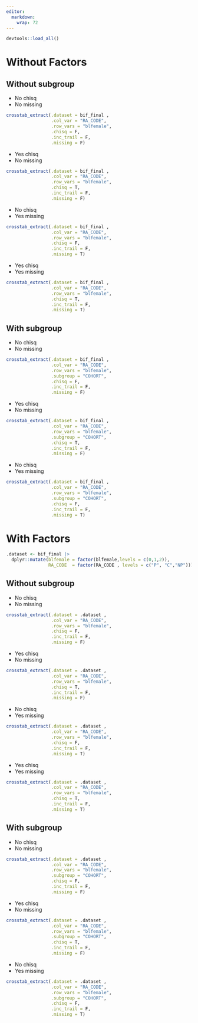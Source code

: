 ```yaml
---
editor: 
  markdown: 
    wrap: 72
---
```


```r
devtools::load_all()
```

# Without Factors

## Without subgroup

-   No chisq
-   No missing

```r
crosstab_extract(.dataset = bif_final ,
                 .col_var = "RA_CODE",
                 .row_vars = "blfemale",
                 .chisq = F,
                 .inc_trail = F,
                 .missing = F)
```

-   Yes chisq
-   No missing

```r
crosstab_extract(.dataset = bif_final ,
                 .col_var = "RA_CODE",
                 .row_vars = "blfemale",
                 .chisq = T,
                 .inc_trail = F,
                 .missing = F)
```

-   No chisq
-   Yes missing

```r
crosstab_extract(.dataset = bif_final ,
                 .col_var = "RA_CODE",
                 .row_vars = "blfemale",
                 .chisq = F,
                 .inc_trail = F,
                 .missing = T)
```

-   Yes chisq
-   Yes missing

```r
crosstab_extract(.dataset = bif_final ,
                 .col_var = "RA_CODE",
                 .row_vars = "blfemale",
                 .chisq = T,
                 .inc_trail = F,
                 .missing = T)
```


## With subgroup 

-   No chisq
-   No missing

```r
crosstab_extract(.dataset = bif_final ,
                 .col_var = "RA_CODE",
                 .row_vars = "blfemale",
                 .subgroup = "COHORT",
                 .chisq = F,
                 .inc_trail = F,
                 .missing = F)
```

-   Yes chisq
-   No missing

```r
crosstab_extract(.dataset = bif_final ,
                 .col_var = "RA_CODE",
                 .row_vars = "blfemale",
                 .subgroup = "COHORT",
                 .chisq = T,
                 .inc_trail = F,
                 .missing = F)
```

-   No chisq
-   Yes missing

```r
crosstab_extract(.dataset = bif_final ,
                 .col_var = "RA_CODE",
                 .row_vars = "blfemale",
                 .subgroup = "COHORT",
                 .chisq = F,
                 .inc_trail = F,
                 .missing = T)
```

# With Factors

```r
.dataset <- bif_final |> 
  dplyr::mutate(blfemale = factor(blfemale,levels = c(0,1,2)), 
                RA_CODE  = factor(RA_CODE , levels = c("P", "C","NP"))) 
```

## Without subgroup

-   No chisq
-   No missing

```r
crosstab_extract(.dataset = .dataset ,
                 .col_var = "RA_CODE",
                 .row_vars = "blfemale",
                 .chisq = F,
                 .inc_trail = F,
                 .missing = F)
```

-   Yes chisq
-   No missing

```r
crosstab_extract(.dataset = .dataset ,
                 .col_var = "RA_CODE",
                 .row_vars = "blfemale",
                 .chisq = T,
                 .inc_trail = F,
                 .missing = F)
```

-   No chisq
-   Yes missing

```r
crosstab_extract(.dataset = .dataset ,
                 .col_var = "RA_CODE",
                 .row_vars = "blfemale",
                 .chisq = F,
                 .inc_trail = F,
                 .missing = T)
```

-   Yes chisq
-   Yes missing

```r
crosstab_extract(.dataset = .dataset ,
                 .col_var = "RA_CODE",
                 .row_vars = "blfemale",
                 .chisq = T,
                 .inc_trail = F,
                 .missing = T)
```


## With subgroup 

-   No chisq
-   No missing

```r
crosstab_extract(.dataset = .dataset ,
                 .col_var = "RA_CODE",
                 .row_vars = "blfemale",
                 .subgroup = "COHORT",
                 .chisq = F,
                 .inc_trail = F,
                 .missing = F)
```

-   Yes chisq
-   No missing

```r
crosstab_extract(.dataset = .dataset ,
                 .col_var = "RA_CODE",
                 .row_vars = "blfemale",
                 .subgroup = "COHORT",
                 .chisq = T,
                 .inc_trail = F,
                 .missing = F)
```

-   No chisq
-   Yes missing

```r
crosstab_extract(.dataset = .dataset ,
                 .col_var = "RA_CODE",
                 .row_vars = "blfemale",
                 .subgroup = "COHORT",
                 .chisq = F,
                 .inc_trail = F,
                 .missing = T)
```



